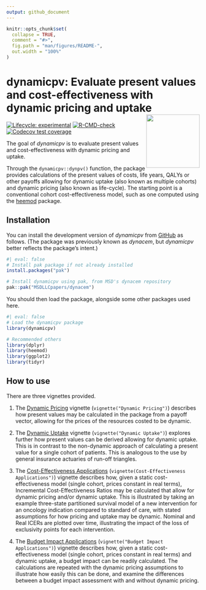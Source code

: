 ```yaml
---
output: github_document
---
```


<!-- README.md is generated from README.Rmd. Please edit that file -->

```r
knitr::opts_chunk$set(
  collapse = TRUE,
  comment = "#>",
  fig.path = "man/figures/README-",
  out.width = "100%"
)
```

# dynamicpv: Evaluate present values and cost-effectiveness with dynamic pricing and uptake <img src="man/figures/logo.png" align="right" height="139" />

<!-- badges: start -->
[![Lifecycle: experimental](https://img.shields.io/badge/lifecycle-experimental-orange.svg)](https://lifecycle.r-lib.org/articles/stages.html#experimental)
[![R-CMD-check](https://github.com/MSDLLCpapers/dynacem/actions/workflows/R-CMD-check.yaml/badge.svg)](https://github.com/MSDLLCpapers/dynacem/actions/workflows/R-CMD-check.yaml)
[![Codecov test coverage](https://codecov.io/gh/MSDLLCpapers/dynacem/graph/badge.svg)](https://app.codecov.io/gh/MSDLLCpapers/dynacem)
<!-- badges: end -->

The goal of *dynamicpv* is to evaluate present values and cost-effectiveness with dynamic pricing and uptake.

Through the `dynamicpv::dynpv()` function, the package provides calculations of the present values of costs, life years, QALYs or other payoffs allowing for dynamic uptake (also known as multiple cohorts) and dynamic pricing (also known as life-cycle). The starting point is a conventional cohort cost-effectiveness model, such as one computed using the [heemod](https://cran.r-project.org/package=heemod) package.

## Installation

You can install the development version of *dynamicpv* from [GitHub](https://github.com/) as follows. (The package was previously known as *dynacem*, but *dynamicpv* better reflects the package's intent.)

```r
#| eval: false
# Install pak package if not already installed
install.packages("pak")

# Install dynamicpv using pak, from MSD's dynacem repository
pak::pak("MSDLLCpapers/dynacem")
```

You should then load the package, alongside some other packages used here.

```r
#| eval: false
# Load the dynamicpv package
library(dynamicpv)

# Recommended others
library(dplyr)
library(heemod)
library(ggplot2)
library(tidyr)
``` 

## How to use

There are three vignettes provided.

1. The [Dynamic Pricing](https://msdllcpapers.github.io/dynacem/articles/dynamic-pricing.html) vignette (`vignette("Dynamic Pricing")`) describes how present values may be calculated in the package from a payoff vector, allowing for the prices of the resources costed to be dynamic.

2. The [Dynamic Uptake](https://msdllcpapers.github.io/dynacem/articles/dynamic-uptake.html) vignette (`vignette("Dynamic Uptake")`) explores further how present values can be derived allowing for dynamic uptake. This is in contrast to the non-dynamic approach of calculating a present value for a single cohort of patients. This is analogous to the use by general insurance actuaries of run-off triangles.

3. The [Cost-Effectiveness Applications](https://msdllcpapers.github.io/dynacem/articles/cost-effectiveness-applications.html) (`vignette(Cost-Effectiveness Applications")`) vignette describes how, given a static cost-effectiveness model (single cohort, prices constant in real terms), Incremental Cost-Effectiveness Ratios may be calculated that allow for dynamic pricing and/or dynamic uptake. This is illustrated by taking an example three-state partitioned survival model of a new intervention for an oncology indication compared to standard of care, with stated assumptions for how pricing and uptake may be dynamic. Nominal and Real ICERs are plotted over time, illustrating the impact of the loss of exclusivity points for each intervention.

4. The [Budget Impact Applications](https://msdllcpapers.github.io/dynacem/articles/budget-impact-applications.html) (`vignette("Budget Impact Applications")`) vignette describes how, given a static cost-effectiveness model (single cohort, prices constant in real terms) and dynamic uptake, a budget impact can be readily calculated. The calculations are repeated with the dynamic pricing assumptions to illustrate how easily this can be done, and examine the differences between a budget impact assessment with and without dynamic pricing.


